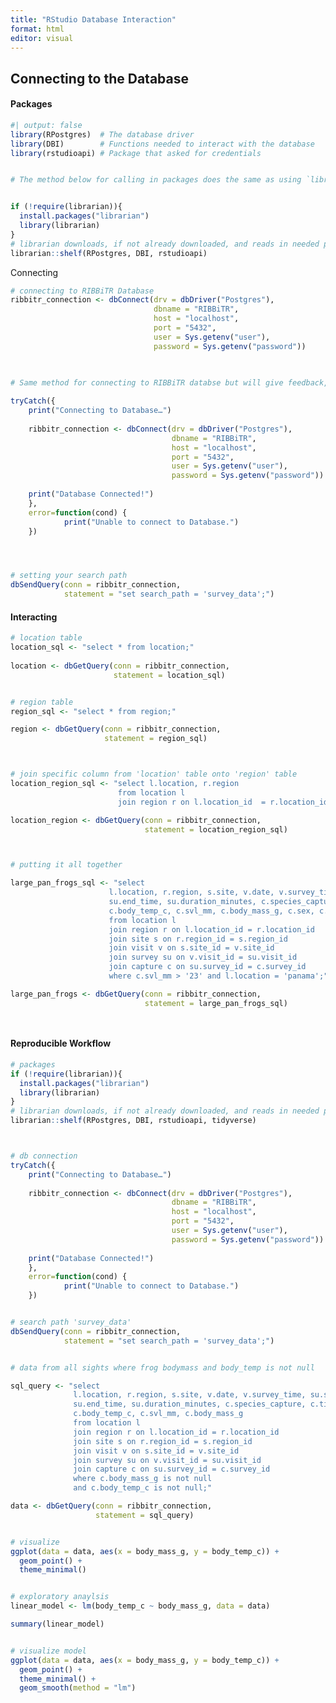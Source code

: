 ```yaml
---
title: "RStudio Database Interaction"
format: html
editor: visual
---
```


## Connecting to the Database

#### Packages 

```r
#| output: false
library(RPostgres)  # The database driver
library(DBI)        # Functions needed to interact with the database
library(rstudioapi) # Package that asked for credentials 


# The method below for calling in packages does the same as using `library` but will download any packages that are not initally downloaded. This is a cleaner method and more user friendly for sharing scripts between colleagues 


if (!require(librarian)){
  install.packages("librarian")
  library(librarian)
}
# librarian downloads, if not already downloaded, and reads in needed packages
librarian::shelf(RPostgres, DBI, rstudioapi)


```

Connecting

```r
# connecting to RIBBiTR Database
ribbitr_connection <- dbConnect(drv = dbDriver("Postgres"),
                                dbname = "RIBBiTR",
                                host = "localhost",
                                port = "5432",
                                user = Sys.getenv("user"),
                                password = Sys.getenv("password"))

   
              
# Same method for connecting to RIBBiTR databse but will give feedback, I recommend copying this

tryCatch({
    print("Connecting to Database…")
  
    ribbitr_connection <- dbConnect(drv = dbDriver("Postgres"),
                                    dbname = "RIBBiTR",
                                    host = "localhost",
                                    port = "5432",
                                    user = Sys.getenv("user"),
                                    password = Sys.getenv("password"))
    
    print("Database Connected!")
    },
    error=function(cond) {
            print("Unable to connect to Database.")
    })




# setting your search path
dbSendQuery(conn = ribbitr_connection, 
            statement = "set search_path = 'survey_data';")
```

#### Interacting 

```r

# location table
location_sql <- "select * from location;"
  
location <- dbGetQuery(conn = ribbitr_connection,
                       statement = location_sql)


# region table
region_sql <- "select * from region;"

region <- dbGetQuery(conn = ribbitr_connection,
                     statement = region_sql)



# join specific column from 'location' table onto 'region' table
location_region_sql <- "select l.location, r.region
                        from location l
                        join region r on l.location_id  = r.location_id;"

location_region <- dbGetQuery(conn = ribbitr_connection,
                              statement = location_region_sql)



# putting it all together

large_pan_frogs_sql <- "select 
                      l.location, r.region, s.site, v.date, v.survey_time, su.start_time,
                      su.end_time, su.duration_minutes, c.species_capture, c.time_of_capture,
                      c.body_temp_c, c.svl_mm, c.body_mass_g, c.sex, c.life_stage
                      from location l
                      join region r on l.location_id = r.location_id 
                      join site s on r.region_id = s.region_id 
                      join visit v on s.site_id = v.site_id 
                      join survey su on v.visit_id = su.visit_id 
                      join capture c on su.survey_id = c.survey_id
                      where c.svl_mm > '23' and l.location = 'panama';"

large_pan_frogs <- dbGetQuery(conn = ribbitr_connection,
                              statement = large_pan_frogs_sql)




```

#### Reproducible Workflow 

```r
# packages
if (!require(librarian)){
  install.packages("librarian")
  library(librarian)
}
# librarian downloads, if not already downloaded, and reads in needed packages
librarian::shelf(RPostgres, DBI, rstudioapi, tidyverse)



# db connection
tryCatch({
    print("Connecting to Database…")
  
    ribbitr_connection <- dbConnect(drv = dbDriver("Postgres"),
                                    dbname = "RIBBiTR",
                                    host = "localhost",
                                    port = "5432",
                                    user = Sys.getenv("user"),
                                    password = Sys.getenv("password"))
    
    print("Database Connected!")
    },
    error=function(cond) {
            print("Unable to connect to Database.")
    })


# search path 'survey_data'
dbSendQuery(conn = ribbitr_connection, 
            statement = "set search_path = 'survey_data';")


# data from all sights where frog bodymass and body_temp is not null

sql_query <- "select 
              l.location, r.region, s.site, v.date, v.survey_time, su.start_time,
              su.end_time, su.duration_minutes, c.species_capture, c.time_of_capture,
              c.body_temp_c, c.svl_mm, c.body_mass_g 
              from location l
              join region r on l.location_id = r.location_id 
              join site s on r.region_id = s.region_id 
              join visit v on s.site_id = v.site_id 
              join survey su on v.visit_id = su.visit_id 
              join capture c on su.survey_id = c.survey_id
              where c.body_mass_g is not null
              and c.body_temp_c is not null;"

data <- dbGetQuery(conn = ribbitr_connection,
                   statement = sql_query)


# visualize 
ggplot(data = data, aes(x = body_mass_g, y = body_temp_c)) +
  geom_point() +
  theme_minimal()


# exploratory anaylsis 
linear_model <- lm(body_temp_c ~ body_mass_g, data = data)

summary(linear_model)


# visualize model
ggplot(data = data, aes(x = body_mass_g, y = body_temp_c)) +
  geom_point() +
  theme_minimal() +
  geom_smooth(method = "lm")
```
